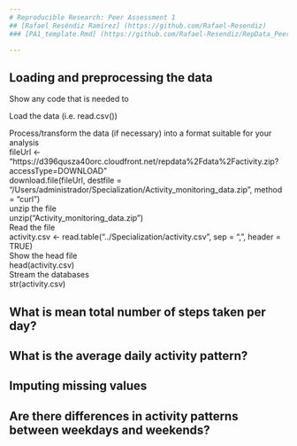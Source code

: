 ```yaml
---
# Reproducible Research: Peer Assessment 1
## [Rafael Reséndiz Ramírez] (https://github.com/Rafael-Resendiz)
### [PA1_template.Rmd] (https://github.com/Rafael-Resendiz/RepData_PeerAssessment1/edit/master/PA1_template.Rmd)

---
```



## Loading and preprocessing the data
Show any code that is needed to

Load the data (i.e. read.csv())

Process/transform the data (if necessary) into a format suitable for your analysis  
    fileUrl <- "https://d396qusza40orc.cloudfront.net/repdata%2Fdata%2Factivity.zip?accessType=DOWNLOAD"  
    download.file(fileUrl, destfile = "/Users/administrador/Specialization/Activity_monitoring_data.zip", method = "curl")    
unzip the file    
    unzip("Activity_monitoring_data.zip")    
Read the file    
    activity.csv <- read.table("../Specialization/activity.csv", sep = ",", header = TRUE)    
Show the head file    
    head(activity.csv)    
Stream the databases  
    str(activity.csv)    
         

## What is mean total number of steps taken per day?



## What is the average daily activity pattern?



## Imputing missing values



## Are there differences in activity patterns between weekdays and weekends?
